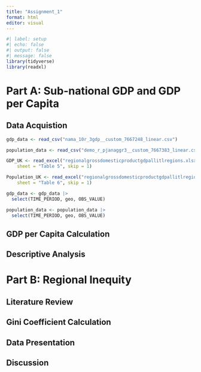 ```yaml
---
title: "Assignment_1"
format: html
editor: visual
---
```


```r
#| label: setup
#| echo: false
#| output: false
#| message: false
library(tidyverse)
library(readxl)
```

# Part A: Sub-national GDP and GDP per Capita

## Data Acquistion

```r
gdp_data <- read_csv("nama_10r_3gdp__custom_7667248_linear.csv") 
```

```r
population_data <- read_csv("demo_r_pjanaggr3__custom_7667383_linear.csv")
```

```r
GDP_UK <- read_excel("regionalgrossdomesticproductgdpallitlregions.xlsx", 
    sheet = "Table 5", skip = 1)
```

```r
Population_UK <- read_excel("regionalgrossdomesticproductgdpallitlregions.xlsx", 
    sheet = "Table 6", skip = 1)
```

```r
gdp_data <- gdp_data |>
  select(TIME_PERIOD, geo, OBS_VALUE)
```

```r
population_data <- population_data |>
  select(TIME_PERIOD, geo, OBS_VALUE)
```

## GDP per Capita Calculation

## Descriptive Analysis

# Part B: Regional Inequity

## Literature Review

## Gini Coefficient Calculation

## Data Presentation

## Discussion
